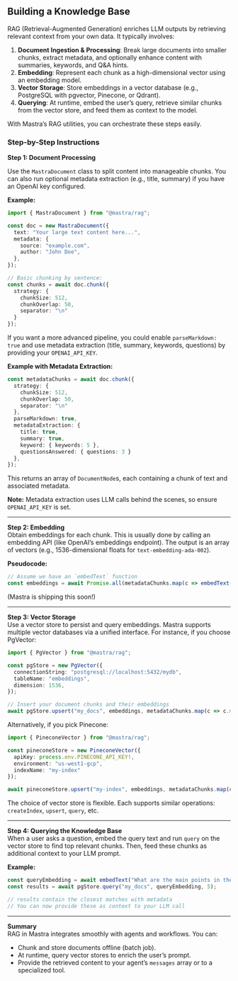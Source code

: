 ## Building a Knowledge Base


RAG (Retrieval-Augmented Generation) enriches LLM outputs by retrieving relevant context from your own data. It typically involves:

1. **Document Ingestion & Processing**: Break large documents into smaller chunks, extract metadata, and optionally enhance content with summaries, keywords, and Q&A hints.
2. **Embedding**: Represent each chunk as a high-dimensional vector using an embedding model.
3. **Vector Storage**: Store embeddings in a vector database (e.g., PostgreSQL with pgvector, Pinecone, or Qdrant).
4. **Querying**: At runtime, embed the user’s query, retrieve similar chunks from the vector store, and feed them as context to the model.

With Mastra’s RAG utilities, you can orchestrate these steps easily.

### Step-by-Step Instructions

**Step 1: Document Processing**  

Use the `MastraDocument` class to split content into manageable chunks. You can also run optional metadata extraction (e.g., title, summary) if you have an OpenAI key configured.

**Example:**

```ts
import { MastraDocument } from "@mastra/rag";

const doc = new MastraDocument({
  text: "Your large text content here...",
  metadata: {
    source: "example.com",
    author: "John Doe",
  },
});

// Basic chunking by sentence:
const chunks = await doc.chunk({
  strategy: {
    chunkSize: 512,
    chunkOverlap: 50,
    separator: "\n"
  }
});
```

If you want a more advanced pipeline, you could enable `parseMarkdown: true` and use metadata extraction (title, summary, keywords, questions) by providing your `OPENAI_API_KEY`.

**Example with Metadata Extraction:**

```ts
const metadataChunks = await doc.chunk({
  strategy: {
    chunkSize: 512,
    chunkOverlap: 50,
    separator: "\n"
  },
  parseMarkdown: true,
  metadataExtraction: {
    title: true,
    summary: true,
    keyword: { keywords: 5 },
    questionsAnswered: { questions: 3 }
  },
});
```

This returns an array of `DocumentNode`s, each containing a chunk of text and associated metadata.

**Note:** Metadata extraction uses LLM calls behind the scenes, so ensure `OPENAI_API_KEY` is set.

---

**Step 2: Embedding**  
Obtain embeddings for each chunk. This is usually done by calling an embedding API (like OpenAI’s embeddings endpoint). The output is an array of vectors (e.g., 1536-dimensional floats for `text-embedding-ada-002`).

**Pseudocode:**

```ts
// Assume we have an `embedText` function
const embeddings = await Promise.all(metadataChunks.map(c => embedText(c.text)));
```

(Mastra is shipping this soon!)

---

**Step 3: Vector Storage**  
Use a vector store to persist and query embeddings. Mastra supports multiple vector databases via a unified interface. For instance, if you choose PgVector:

```ts
import { PgVector } from "@mastra/rag";

const pgStore = new PgVector({
  connectionString: "postgresql://localhost:5432/mydb",
  tableName: "embeddings",
  dimension: 1536,
});

// Insert your document chunks and their embeddings
await pgStore.upsert("my_docs", embeddings, metadataChunks.map(c => c.metadata));
```

Alternatively, if you pick Pinecone:

```ts
import { PineconeVector } from "@mastra/rag";

const pineconeStore = new PineconeVector({
  apiKey: process.env.PINECONE_API_KEY!,
  environment: "us-west1-gcp",
  indexName: "my-index"
});

await pineconeStore.upsert("my-index", embeddings, metadataChunks.map(c => c.metadata));
```

The choice of vector store is flexible. Each supports similar operations: `createIndex`, `upsert`, `query`, etc.

---

**Step 4: Querying the Knowledge Base**  
When a user asks a question, embed the query text and run `query` on the vector store to find top relevant chunks. Then, feed these chunks as additional context to your LLM prompt.

**Example:**

```ts
const queryEmbedding = await embedText("What are the main points in the article?");
const results = await pgStore.query("my_docs", queryEmbedding, 5);

// results contain the closest matches with metadata
// You can now provide these as context to your LLM call
```

---

**Summary**  
RAG in Mastra integrates smoothly with agents and workflows. You can:

- Chunk and store documents offline (batch job).
- At runtime, query vector stores to enrich the user’s prompt.
- Provide the retrieved content to your agent’s `messages` array or to a specialized tool.